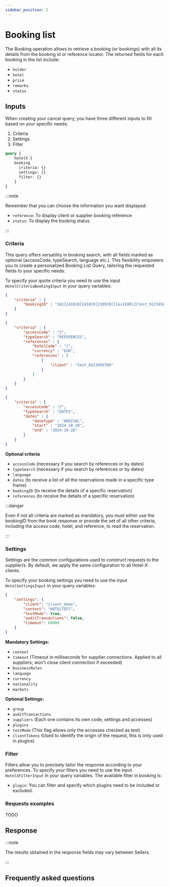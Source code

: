 ```yaml
---
sidebar_position: 2
---
```


# Booking list

The Booking operation allows to retrieve a booking (or bookings) with all its details from the booking id or reference locator. The returned fields for each booking in the list include:

* `holder`
* `hotel`
* `price`
* `remarks`
* `status`

## Inputs

When creating your cancel query, you have three different inputs to fill based on your specific needs:

1. Criteria
2. Settings
3. Filter

```graphql
query {
    hotelX {
    booking
      criteria: {}
      settings: {}
	  filter: {}
	}
}
```

:::note

Remember that you can choose the information you want displayed:
* `reference`: To display client or supplier booking reference
* `status`: To display the booking status

:::

### Criteria 

This query offers versatility in booking search, with all fields marked as optional (accessCode, typeSearch, language etc.). This flexibility empowers you to create a personalized Booking List Query, tailoring the requested fields to your specific needs. 

To specify your quote criteria you need to use the input `HotelCriteriaBookingInput` in your query variables:

```json
{
    "criteria" : {
        "bookingID" : "1@1[241028[241029[230918[1[es[EUR[2[test_0123456789[2596391"
    }
}
```

```json
{
    "criteria" : {
        "accessCode" : "2",
        "typeSearch" : "REFERENCES",
        "references" : {
            "hotelCode" : "1",
            "currency" : "EUR",
            "references" : [
                {
                    "client" : "test_0123456789"
                }
            ]
        }
    }
}
```

```json
{
    "criteria" : {
        "accessCode" : "2",
        "typeSearch" : "DATES",
        "dates" : {
            "dateType" : "ARRIVAL",
            "start" : "2024-10-28",
            "end" : "2024-10-28"
        }
    }
}
```

**Optional criteria**
* `accessCode` (necessary if you search by references or by dates)
* `typeSearch` (necessary if you search by references or by dates)
* `language`
* `dates` (to receive a list of all the reservations made in a specific type frame)
* `bookingID` (to receive the details of a specific reservation)
* `references` (to receive the details of a specific reservation)

:::danger

Even if not all criteria are marked as mandatory, you must either use the bookingID from the book response or provide the set of all other criteria, including the access code, hotel, and reference, to read the reservation.

:::

### Settings 

Settings are the common configurations used to construct requests to the supplier/s. By default, we apply the same configuration to all Hotel-X clients.

To specify your booking settings you need to use the input `HotelSettingsInput` in your query variables:

```json
{
	"settings": {
		"client": "client_demo",
		"context": "HOTELTEST",
		"testMode": true,
		"auditTransactions": false,
		"timeout": 60000
	}
}
```

**Mandatory Settings:**
* `context`
* `timeout` (Timeout in milliseconds for supplier connections. Applied to all suppliers; won't close client connection if exceeded)
* `businessRules`
* `language`
* `currency`
* `nationality`
* `markets`

**Optional Settings:**
* `group`
* `auditTransactions` 
* `suppliers` (Each one contains its own code, settings and accesses)
* `plugins`
* `testMode` (This flag allows only the accesses checked as test)
* `clientTokens` (Used to identify the origin of the request, this is only used in plugins)

### Filter

Filters allow you to precisely tailor the response according to your preferences. To specify your filters you need to use the input `HotelXFilterInput` in your query variables. The available filter in booking is:

* `plugin`: You can filter and specify which plugins need to be included or excluded.

### Requests examples

TODO

## Response

:::note

The results obtained in the response fields may vary between Sellers.

:::

## Frequently asked questions
